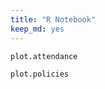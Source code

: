 ```yaml
---
title: "R Notebook"
keep_md: yes
---
```

```r
plot.attendance
```
```r
plot.policies
```

























